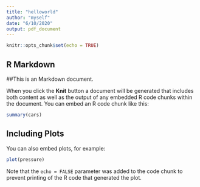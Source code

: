 ```yaml
---
title: "helloworld"
author: "myself"
date: "6/10/2020"
output: pdf_document
---
```


```r
knitr::opts_chunk$set(echo = TRUE)
```

## R Markdown

##This is an Markdown document.

When you click the **Knit** button a document will be generated that includes both content as well as the output of any embedded R code chunks within the document. You can embed an R code chunk like this:

```r
summary(cars)
```

## Including Plots

You can also embed plots, for example:

```r
plot(pressure)
```

Note that the `echo = FALSE` parameter was added to the code chunk to prevent printing of the R code that generated the plot.
